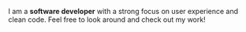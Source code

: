 I am a **software developer** with a strong focus on user experience and clean code.
Feel free to look around and check out my work!
